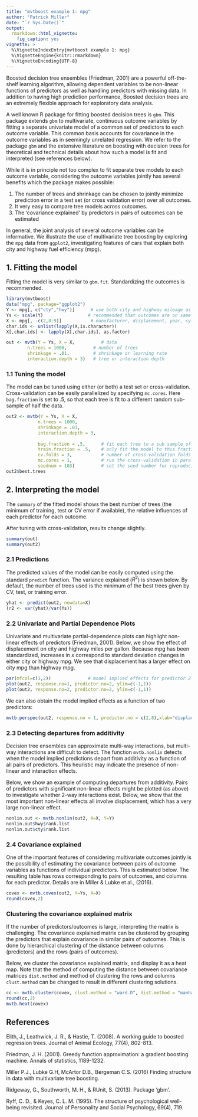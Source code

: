 ```yaml
---
title: "mvtboost example 1: mpg"
author: "Patrick Miller"
date: "`r Sys.Date()`"
output: 
  rmarkdown::html_vignette:
    fig_caption: yes
vignette: >
  %\VignetteIndexEntry{mvtboost example 1: mpg}
  %\VignetteEngine{knitr::rmarkdown}
  %\VignetteEncoding{UTF-8}
---
```


Boosted decision tree ensembles (Friedman, 2001) are a powerful off-the-shelf learning algorithm, allowing dependent variables to be non-linear functions of predictors as well as handling predictors with missing data. In addition to having high prediction performance, Boosted decision trees are an extremely flexible approach for exploratory data analysis.

A well known R package for fitting boosted decision trees is `gbm`. This package extends `gbm` to multivariate, continuous outcome variables by fitting a separate univariate model of a common set of predictors to each outcome variable. This common basis accounts for covariance in the outcome variables as in seemingly unrelated regression. We refer to the package `gbm` and the extensive literature on boosting with decision trees for theoretical and technical details about how such a model is fit and interpreted (see references below).

While it is in principle not too complex to fit separate tree models to each outcome variable, considering the outcome variables jointly has several benefits which the package makes possible:

  1. The number of trees and shrinkage can be chosen to jointly minimize prediction error in a test set (or cross validation error) over all outcomes.
  2. It very easy to compare tree models across outcomes.
  3. The 'covariance explained' by predictors in pairs of outcomes can be estimated

In general, the joint analysis of several outcome variables can be informative. We illustrate the use of multivariate tree boosting by exploring the `mpg` data from `ggplot2`, investigating features of cars that explain both city and highway fuel efficiency (mpg).

## 1. Fitting the model

Fitting the model is very similar to `gbm.fit`. Standardizing the outcomes is recommended.

```r
library(mvtboost)
data("mpg", package="ggplot2")
Y <- mpg[, c("cty","hwy")]      # use both city and highway mileage as dvs
Ys <- scale(Y)                 # recommended that outcomes are on same scale
X <- mpg[, -c(2,8:9)]           # manufacturer, displacement, year, cylinder, transmission,drive, class
char.ids <- unlist(lapply(X,is.character))
X[,char.ids] <- lapply(X[,char.ids], as.factor)

out <- mvtb(Y = Ys, X = X,          # data
        n.trees = 1000,          # number of trees
        shrinkage = .01,         # shrinkage or learning rate
        interaction.depth = 3)   # tree or interaction depth
```

### 1.1 Tuning the model

The model can be tuned using either (or both) a test set or cross-validation. Cross-validation can be easily parallelized by specifying `mc.cores`. Here `bag.fraction` is set to .5, so that each tree is fit to a different random sub-sample of half the data.

```r
out2 <- mvtb(Y = Ys, X = X,
            n.trees = 1000, 
            shrinkage = .01,
            interaction.depth = 3,
            
            bag.fraction = .5,      # fit each tree to a sub sample of this fraction
            train.fraction = .5,    # only fit the model to this fraction of the data set
            cv.folds = 3,           # number of cross-validation folds
            mc.cores = 1,           # run the cross-validation in parallel
            seednum = 103)          # set the seed number for reproducibility
out2$best.trees
```

## 2. Interpreting the model

The `summary` of the fitted model shows the best number of trees (the minimum of training, test or CV error if available), the relative influences of each predictor for each outcome.

After tuning with cross-validation, results change slightly.

```r
summary(out)
summary(out2)
```

### 2.1 Predictions

The predicted values of the model can be easily computed using the standard `predict` function. The variance explained ($R^2$) is shown below. By default, the number of trees used is the minimum of the best trees given by CV, test, or training error. 

```r
yhat <- predict(out2, newdata=X)
(r2 <- var(yhat)/var(Ys))
```

### 2.2 Univariate and Partial Dependence Plots

Univariate and multivariate partial-dependence plots can highlight non-linear effects of predictors (Friedman, 2001). Below, we show the effect of displacement on city and highway miles per gallon. Because mpg has been standardized, increases in $x$ correspond to standard deviation changes in either city or highway mpg. We see that displacement has a larger effect on city mpg than highway mpg.

```r
par(mfcol=c(1,2))              # model implied effects for predictor 2 for cty and hwy
plot(out2, response.no=1, predictor.no=2, ylim=c(-1,1))
plot(out2, response.no=2, predictor.no=2, ylim=c(-1,1))
```

We can also obtain the model implied effects as a function of two predictors:

```r
mvtb.perspec(out2, response.no = 1, predictor.no = c(2,8),xlab="displacement",ylab="class",theta=45,zlab="cty")
```



### 2.3 Detecting departures from additivity

Decision tree ensembles can approximate multi-way interactions, but multi-way interactions are difficult to detect. The function `mvtb.nonlin` detects when the model implied predictions depart from additivity as a function of all pairs of predictors. This heuristic may indicate the presence of non-linear and interaction effects.

Below, we show an example of computing departures from additivity. Pairs of predictors with significant non-linear effects might be plotted (as above) to investigate whether 2-way interactions exist. Below, we show that the most important non-linear effects all involve displacement, which has a very large non-linear effect.

```r
nonlin.out <- mvtb.nonlin(out2, X=X, Y=Y)
nonlin.out$hwy$rank.list
nonlin.out$cty$rank.list

```

### 2.4 Covariance explained

One of the important features of considering multivariate outcomes jointly is the possibility of estimating the covariance between pairs of outcome variables as functions of individual predictors. This is estimated below. The resulting table has rows corresponding to pairs of outcomes, and columns for each predictor. Details are in Miller \& Lubke et al., (2016).
   
```r
covex <- mvtb.covex(out2, Y=Ys, X=X)
round(covex,2)
```
   
### Clustering the covariance explained matrix

If the number of predictors/outcomes is large, interpreting the matrix is challenging. The covariance explained matrix can be clustered by grouping the predictors that explain covariance in similar pairs of outcomes. This is done by hierarchical clustering of the  distance between columns (predictors) and the rows (pairs of outcomes).

Below, we cluster the covariance explained matrix, and display it as a heat map. Note that the method of computing the distance between covariance matrices `dist.method` and method of clustering the rows and columns `clust.method` can be changed to result in different clustering solutions.
   
```r
cc <- mvtb.cluster(covex, clust.method = "ward.D", dist.method = "manhattan")
round(cc,2)
mvtb.heat(covex)
```



## References

Elith, J., Leathwick, J. R., & Hastie, T. (2008). A working guide to boosted regression trees. Journal of Animal Ecology, 77(4), 802-813.

Friedman, J. H. (2001). Greedy function approximation: a gradient boosting machine. Annals of statistics, 1189-1232.

Miller P.J., Lubke G.H, McArtor D.B., Bergeman C.S. (2016) Finding structure in data with multivariate tree boosting.

Ridgeway, G., Southworth, M. H., & RUnit, S. (2013). Package 'gbm'. 

Ryff, C. D., & Keyes, C. L. M. (1995). The structure of psychological well-being revisited. Journal of Personality and Social Psychology, 69(4), 719.


